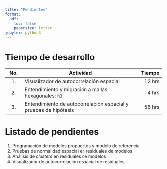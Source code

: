 ---
title: "Pendientes"
format:
  pdf:
    toc: false
    papersize: letter
jupyter: python3
---

# Tiempo de desarrollo

|No.|Actividad|Tiempo|
|:-:|--------------------|--:|
|1.|Visualizador de autocorrelación espacial|12 hrs|
|2.|Entendimiento y migración a mallas hexagonales: `h3`|4 hrs|
|3.|Entendimiento de autocorrelación espacial y pruebas de hipótesis|56 hrs|

# Listado de pendientes

1. Programación de modelos propuestos y modelo de referencia
2. Pruebas de normalidad espacial en residuales de modelos
3. Análisis de _clusters_ en residuales de modelos
4. Visualizador de autocorrelación espacial de residuales
